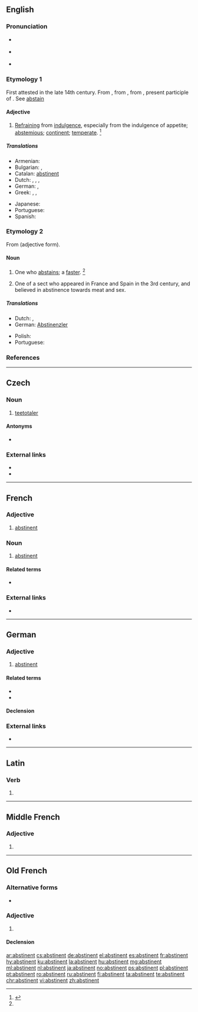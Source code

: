 ==English==

===Pronunciation===
* {{a|US}} {{IPA|/ˈæb.stɪ.nn̩t/|lang=en}}
* {{a|US}} {{IPA|/ˈæb.stə.nn̩t/|lang=en}}
* {{audio|en-us-abstinent.ogg|Audio (US)|lang=en}}

===Etymology 1===
First attested in the late 14th century. From {{etyl|enm|en}}, from {{etyl|fro|en}} {{m|fro|abstinent}}, from {{etyl|la|en}} {{m|la|abstinēns}}, present participle of {{m|la|abstineō}}. See [[abstain]]

====Adjective====
{{en-adj}}

# [[refraining|Refraining]] from [[indulgence]], especially from the indulgence of appetite; [[abstemious]]; [[continent]]; [[temperate]]. {{defdate|First attested around 1350 to 1470.}}<ref name=SOED>{{R:SOED5|page=10}}</ref>
#: {{rfquotek|Beaumont and Fletcher}}

=====Translations=====
{{trans-top|refraining from indulgence}}
* Armenian: {{t+|hy|ժուժկալ|sc=Armn}}
* Bulgarian: {{t+|bg|въздържан}}, {{t+|bg|умерен}}
* Catalan: [[abstinent#Catalan|abstinent]]
* Dutch: {{t|nl|zich onthoudend}}, {{t+|nl|matig}}, {{t+|nl|bescheiden}}, {{t+|nl|sober}}
* German: {{t+|de|abstinent}} {{gloss|mostly when referring to alcohol or smoking}}, {{t+|de|enthaltsam}} {{gloss|sexually abstinent, celibate}}
* Greek: {{t+|el|εγκρατής|m|f|sc=Grek}}, {{t+|el|λιτοδίαιτος|m|sc=Grek}}, {{t+|el|νηστευτής|m|sc=Grek}}
{{trans-mid}}
* Japanese: {{t|ja|禁欲|tr=kinyoku}}
* Portuguese: {{t|pt|abstinente}}
* Spanish: {{t+|es|abstinente}}
{{trans-bottom}}

===Etymology 2===
From {{etyl|enm|en}} {{m|enm|abstinent}} (adjective form).

====Noun====
{{en-noun}}

# One who [[abstain]]s; a [[faster]]. {{defdate|First attested around 1350 to 1470.}}<ref name=SOED/>
# {{lb|en|usually|capitalized|religion|historical}} One of a sect who appeared in France and Spain in the 3rd century, and believed in abstinence towards meat and sex.

=====Translations=====
{{trans-top|one who abstains}}
* Dutch: {{t+|nl|abstinent|m}}, {{t|nl|onthouder|m}}
* German: [[Abstinenzler]] {{g|m}} {{qualifier|often pejorative}}
{{trans-mid}}
* Polish: {{t+|pl|abstynent|m-pr}} {{qualifier|often associated with alcohol}}
* Portuguese: {{t|pt|abstinente|m|f}}
{{trans-bottom}}

===References===
<references/>

----

==Czech==

===Noun===
{{cs-noun|g=m}}

# [[teetotaler]] {{gloss|person who completely abstains from alcohol}}

====Antonyms====
* {{l|cs|pijan}}

===External links===
* {{R:PSJC}}
* {{R:SSJC}}

----

==French==

===Adjective===
{{fr-adj|f=abstinente}}

# [[abstinent#English|abstinent]]

===Noun===
{{fr-noun|m}}

# [[abstinent#English|abstinent]]

====Related terms====
* {{l|fr|abstinence}}

===External links===
* {{R:TLFi}}

----

==German==

===Adjective===
{{de-adj|abstinenter|abstinentesten}}

# [[abstinent#English|abstinent]]

====Related terms====
* {{l|de|Abstinenz}}
* {{l|de|Abstinenzler}}

====Declension====
{{de-decl-adj|abstinent|abstinenter|abstinentst}}

===External links===
* {{R:Duden}}

----

==Latin==

===Verb===
{{la-verb-form|abstinent}}

# {{inflection of|abstineō||3|p|pres|actv|indc|lang=la}}

----

==Middle French==

===Adjective===
{{frm-adj}}

# {{l|en|abstinent}}

----

==Old French==

===Alternative forms===
* {{l|fro|abstenent}}

===Adjective===
{{head|fro|adjective}}

# {{l|en|abstinent}}

====Declension====
{{fro-decl-adj|ssm=abstinens|pm=abstinens}}

[[ar:abstinent]]
[[cs:abstinent]]
[[de:abstinent]]
[[el:abstinent]]
[[es:abstinent]]
[[fr:abstinent]]
[[hy:abstinent]]
[[ku:abstinent]]
[[la:abstinent]]
[[hu:abstinent]]
[[mg:abstinent]]
[[ml:abstinent]]
[[nl:abstinent]]
[[ja:abstinent]]
[[no:abstinent]]
[[ps:abstinent]]
[[pl:abstinent]]
[[pt:abstinent]]
[[ro:abstinent]]
[[ru:abstinent]]
[[fi:abstinent]]
[[ta:abstinent]]
[[te:abstinent]]
[[chr:abstinent]]
[[vi:abstinent]]
[[zh:abstinent]]